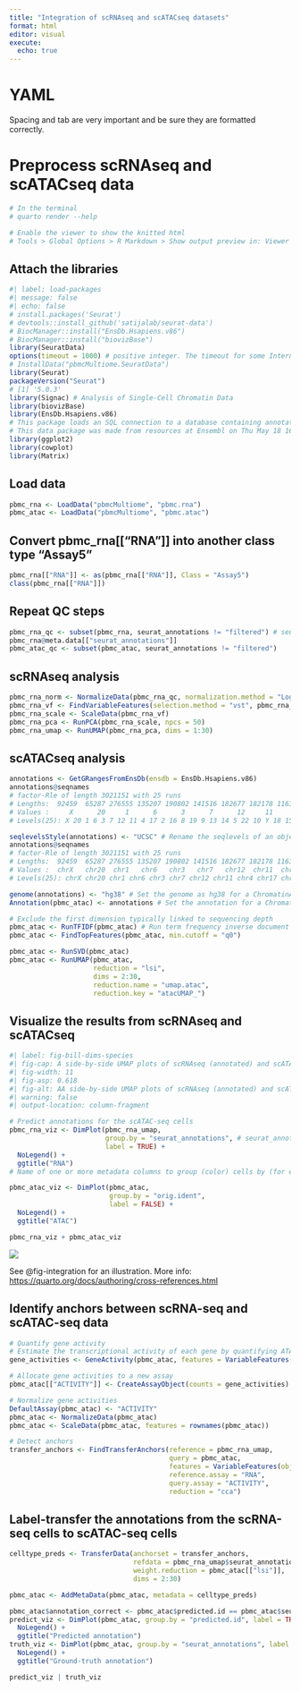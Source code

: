 ```yaml
---
title: "Integration of scRNAseq and scATACseq datasets"
format: html
editor: visual
execute: 
  echo: true
---
```


# YAML

Spacing and tab are very important and be sure they are formatted correctly.

# Preprocess scRNAseq and scATACseq data

```r
# In the terminal
# quarto render --help

# Enable the viewer to show the knitted html
# Tools > Global Options > R Markdown > Show output preview in: Viewer Pane
```

## Attach the libraries {style="blue"}

```r
#| label: load-packages
#| message: false
#| echo: false
# install.packages('Seurat')
# devtools::install_github('satijalab/seurat-data')
# BiocManager::install("EnsDb.Hsapiens.v86")
# BiocManager::install("biovizBase")
library(SeuratData)
options(timeout = 1000) # positive integer. The timeout for some Internet operations, in seconds. Default 60 (seconds) but can be set from environment variable R_DEFAULT_INTERNET_TIMEOUT.
# InstallData("pbmcMultiome.SeuratData")
library(Seurat)
packageVersion("Seurat")
# [1] '5.0.3'
library(Signac) # Analysis of Single-Cell Chromatin Data
library(biovizBase)
library(EnsDb.Hsapiens.v86)
# This package loads an SQL connection to a database containing annotations from Ensembl
# This data package was made from resources at Ensembl on Thu May 18 16:32:27 2017 and based on the 86
library(ggplot2)
library(cowplot)
library(Matrix)
```

## Load data

```r
pbmc_rna <- LoadData("pbmcMultiome", "pbmc.rna")
pbmc_atac <- LoadData("pbmcMultiome", "pbmc.atac")
```

## Convert pbmc_rna\[\["RNA"\]\] into another class type "Assay5"

```r
pbmc_rna[["RNA"]] <- as(pbmc_rna[["RNA"]], Class = "Assay5")
class(pbmc_rna[["RNA"]])
```

## Repeat QC steps

```r
pbmc_rna_qc <- subset(pbmc_rna, seurat_annotations != "filtered") # seurat_annotations is a column in the meta.data of pbmc_rna dataset
pbmc_rna@meta.data[["seurat_annotations"]]
pbmc_atac_qc <- subset(pbmc_atac, seurat_annotations != "filtered")
```

## scRNAseq analysis

```r
pbmc_rna_norm <- NormalizeData(pbmc_rna_qc, normalization.method = "LogNormalize")
pbmc_rna_vf <- FindVariableFeatures(selection.method = "vst", pbmc_rna_norm)
pbmc_rna_scale <- ScaleData(pbmc_rna_vf)
pbmc_rna_pca <- RunPCA(pbmc_rna_scale, npcs = 50)
pbmc_rna_umap <- RunUMAP(pbmc_rna_pca, dims = 1:30)
```

## scATACseq analysis
```r
annotations <- GetGRangesFromEnsDb(ensdb = EnsDb.Hsapiens.v86)
annotations@seqnames
# factor-Rle of length 3021151 with 25 runs
# Lengths:  92459  65287 276555 135207 190802 141516 182677 182178 116305 ... 133785  64670 107112   6155  51812 113543  33885     26
# Values :     X      20     1      6      3      7      12     11     4  ...     5      22     10     Y      18     15     21     MT
# Levels(25): X 20 1 6 3 7 12 11 4 17 2 16 8 19 9 13 14 5 22 10 Y 18 15 21 MT

seqlevelsStyle(annotations) <- "UCSC" # Rename the seqlevels of an object according to a given style
annotations@seqnames
# factor-Rle of length 3021151 with 25 runs
# Lengths:  92459  65287 276555 135207 190802 141516 182677 182178 116305 ... 133785  64670 107112   6155  51812 113543  33885     26
# Values :  chrX   chr20  chr1   chr6   chr3   chr7   chr12  chr11  chr4  ...  chr5   chr22  chr10  chrY   chr18  chr15  chr21  chrM 
# Levels(25): chrX chr20 chr1 chr6 chr3 chr7 chr12 chr11 chr4 chr17 chr2 ... chr9 chr13 chr14 chr5 chr22 chr10 chrY chr18 chr15 chr21 chrM

genome(annotations) <- "hg38" # Set the genome as hg38 for a ChromatinAssay
Annotation(pbmc_atac) <- annotations # Set the annotation for a ChromatinAssay

# Exclude the first dimension typically linked to sequencing depth
pbmc_atac <- RunTFIDF(pbmc_atac) # Run term frequency inverse document frequency (TF-IDF) normalization on a matrix
pbmc_atac <- FindTopFeatures(pbmc_atac, min.cutoff = "q0") 

pbmc_atac <- RunSVD(pbmc_atac)
pbmc_atac <- RunUMAP(pbmc_atac, 
                     reduction = "lsi", 
                     dims = 2:30, 
                     reduction.name = "umap.atac", 
                     reduction.key = "atacUMAP_")

```

## Visualize the results from scRNAseq and scATACseq

```r
#| label: fig-bill-dims-species
#| fig-cap: A side-by-side UMAP plots of scRNAseq (annotated) and scATACseq cells.
#| fig-width: 11
#| fig-asp: 0.618
#| fig-alt: AA side-by-side UMAP plots of scRNAseq (annotated) and scATACseq cells.
#| warning: false
#| output-location: column-fragment

# Predict annotations for the scATAC-seq cells
pbmc_rna_viz <- DimPlot(pbmc_rna_umap, 
                        group.by = "seurat_annotations", # seurat_annotations is a column in the meta.data of pbmc_rna dataset
                        label = TRUE) + 
  NoLegend() + 
  ggtitle("RNA")
# Name of one or more metadata columns to group (color) cells by (for example, orig.ident); pass 'ident' to group by identity class

pbmc_atac_viz <- DimPlot(pbmc_atac, 
                         group.by = "orig.ident", 
                         label = FALSE) + 
  NoLegend() + 
  ggtitle("ATAC")

pbmc_rna_viz + pbmc_atac_viz
```

![](EDA_scRNAseq_scATACseq.jpg){#fig-integration}

See @fig-integration for an illustration. More info: <https://quarto.org/docs/authoring/cross-references.html>


## Identify anchors between scRNA-seq and scATAC-seq data

```r
# Quantify gene activity
# Estimate the transcriptional activity of each gene by quantifying ATAC-seq counts in the 2 kb-upstream region and gene body
gene_activities <- GeneActivity(pbmc_atac, features = VariableFeatures(pbmc_rna))

# Allocate gene activities to a new assay
pbmc_atac[["ACTIVITY"]] <- CreateAssayObject(counts = gene_activities)

# Normalize gene activities
DefaultAssay(pbmc_atac) <- "ACTIVITY"
pbmc_atac <- NormalizeData(pbmc_atac)
pbmc_atac <- ScaleData(pbmc_atac, features = rownames(pbmc_atac))

# Detect anchors
transfer_anchors <- FindTransferAnchors(reference = pbmc_rna_umap, 
                                        query = pbmc_atac, 
                                        features = VariableFeatures(object = pbmc_rna),
                                        reference.assay = "RNA", 
                                        query.assay = "ACTIVITY", 
                                        reduction = "cca")
```

## Label-transfer the annotations from the scRNA-seq cells to scATAC-seq cells

```r
celltype_preds <- TransferData(anchorset = transfer_anchors, 
                               refdata = pbmc_rna_umap$seurat_annotations,
                               weight.reduction = pbmc_atac[["lsi"]], 
                               dims = 2:30)

pbmc_atac <- AddMetaData(pbmc_atac, metadata = celltype_preds)

pbmc_atac$annotation_correct <- pbmc_atac$predicted.id == pbmc_atac$seurat_annotations
predict_viz <- DimPlot(pbmc_atac, group.by = "predicted.id", label = TRUE) + 
  NoLegend() + 
  ggtitle("Predicted annotation")
truth_viz <- DimPlot(pbmc_atac, group.by = "seurat_annotations", label = TRUE) + 
  NoLegend() + 
  ggtitle("Ground-truth annotation")

predict_viz | truth_viz
```
